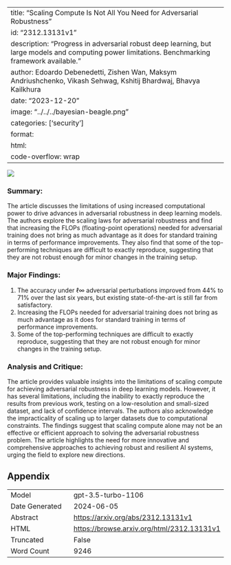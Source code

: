 
---
title: "Scaling Compute Is Not All You Need for Adversarial Robustness"
id: "2312.13131v1"
description: "Progress in adversarial robust deep learning, but large models and computing power limitations. Benchmarking framework available."
author: Edoardo Debenedetti, Zishen Wan, Maksym Andriushchenko, Vikash Sehwag, Kshitij Bhardwaj, Bhavya Kailkhura
date: "2023-12-20"
image: "../../../bayesian-beagle.png"
categories: ['security']
format:
  html:
    code-overflow: wrap
---

![](../../../bayesian-beagle.png)

### **Summary:**
The article discusses the limitations of using increased computational power to drive advances in adversarial robustness in deep learning models. The authors explore the scaling laws for adversarial robustness and find that increasing the FLOPs (floating-point operations) needed for adversarial training does not bring as much advantage as it does for standard training in terms of performance improvements. They also find that some of the top-performing techniques are difficult to exactly reproduce, suggesting that they are not robust enough for minor changes in the training setup.

### **Major Findings:**
1. The accuracy under ℓ∞ adversarial perturbations improved from 44% to 71% over the last six years, but existing state-of-the-art is still far from satisfactory.
2. Increasing the FLOPs needed for adversarial training does not bring as much advantage as it does for standard training in terms of performance improvements.
3. Some of the top-performing techniques are difficult to exactly reproduce, suggesting that they are not robust enough for minor changes in the training setup.

### **Analysis and Critique:**
The article provides valuable insights into the limitations of scaling compute for achieving adversarial robustness in deep learning models. However, it has several limitations, including the inability to exactly reproduce the results from previous work, testing on a low-resolution and small-sized dataset, and lack of confidence intervals. The authors also acknowledge the impracticality of scaling up to larger datasets due to computational constraints. The findings suggest that scaling compute alone may not be an effective or efficient approach to solving the adversarial robustness problem. The article highlights the need for more innovative and comprehensive approaches to achieving robust and resilient AI systems, urging the field to explore new directions.

## Appendix

|          |          |
|----------|----------|
| Model     | gpt-3.5-turbo-1106       |
| Date Generated     | 2024-06-05       |
| Abstract | [https://arxiv.org/abs/2312.13131v1](https://arxiv.org/abs/2312.13131v1)        |
| HTML     | [https://browse.arxiv.org/html/2312.13131v1](https://browse.arxiv.org/html/2312.13131v1)       |
| Truncated       | False       |
| Word Count       | 9246       |